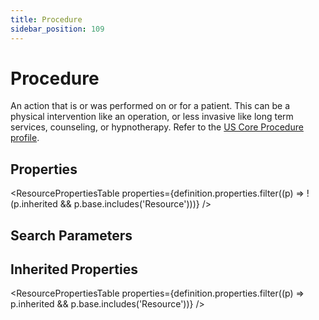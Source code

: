 ```yaml
---
title: Procedure
sidebar_position: 109
---
```



# Procedure

An action that is or was performed on or for a patient. This can be a physical intervention like an operation, or less invasive like long term services, counseling, or hypnotherapy. Refer to the [US Core Procedure profile](https://hl7.org/fhir/us/core/stu3.1.1/StructureDefinition-us-core-procedure.html).

## Properties

<ResourcePropertiesTable
  properties={definition.properties.filter((p) => !(p.inherited && p.base.includes('Resource')))}
/>

## Search Parameters

<SearchParamsTable searchParams={definition.searchParameters} />

## Inherited Properties

<ResourcePropertiesTable properties={definition.properties.filter((p) => p.inherited && p.base.includes('Resource'))} />
